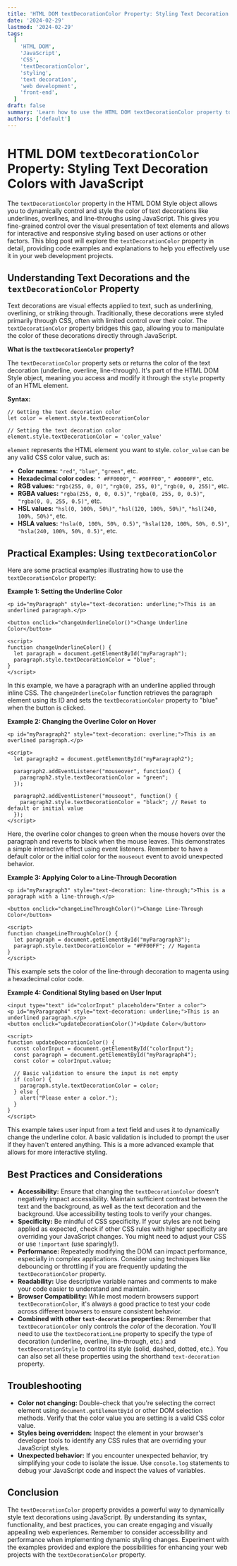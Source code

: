 ```yaml
---
title: 'HTML DOM textDecorationColor Property: Styling Text Decoration Colors with JavaScript'
date: '2024-02-29'
lastmod: '2024-02-29'
tags:
  [
    'HTML DOM',
    'JavaScript',
    'CSS',
    'textDecorationColor',
    'styling',
    'text decoration',
    'web development',
    'front-end',
  ]
draft: false
summary: 'Learn how to use the HTML DOM textDecorationColor property to dynamically control and style the color of text decorations (underline, overline, line-through) using JavaScript, enhancing the visual appeal of your web pages.'
authors: ['default']
---
```


# HTML DOM `textDecorationColor` Property: Styling Text Decoration Colors with JavaScript

The `textDecorationColor` property in the HTML DOM Style object allows you to dynamically control and style the color of text decorations like underlines, overlines, and line-throughs using JavaScript. This gives you fine-grained control over the visual presentation of text elements and allows for interactive and responsive styling based on user actions or other factors. This blog post will explore the `textDecorationColor` property in detail, providing code examples and explanations to help you effectively use it in your web development projects.

## Understanding Text Decorations and the `textDecorationColor` Property

Text decorations are visual effects applied to text, such as underlining, overlining, or striking through. Traditionally, these decorations were styled primarily through CSS, often with limited control over their color. The `textDecorationColor` property bridges this gap, allowing you to manipulate the color of these decorations directly through JavaScript.

**What is the `textDecorationColor` property?**

The `textDecorationColor` property sets or returns the color of the text decoration (underline, overline, line-through). It's part of the HTML DOM Style object, meaning you access and modify it through the `style` property of an HTML element.

**Syntax:**

```plaintext
// Getting the text decoration color
let color = element.style.textDecorationColor

// Setting the text decoration color
element.style.textDecorationColor = 'color_value'
```

`element` represents the HTML element you want to style. `color_value` can be any valid CSS color value, such as:

- **Color names:** `"red"`, `"blue"`, `"green"`, etc.
- **Hexadecimal color codes:** `" #FF0000"`, `" #00FF00"`, `" #0000FF"`, etc.
- **RGB values:** `"rgb(255, 0, 0)"`, `"rgb(0, 255, 0)"`, `"rgb(0, 0, 255)"`, etc.
- **RGBA values:** `"rgba(255, 0, 0, 0.5)"`, `"rgba(0, 255, 0, 0.5)"`, `"rgba(0, 0, 255, 0.5)"`, etc.
- **HSL values:** `"hsl(0, 100%, 50%)"`, `"hsl(120, 100%, 50%)"`, `"hsl(240, 100%, 50%)"`, etc.
- **HSLA values:** `"hsla(0, 100%, 50%, 0.5)"`, `"hsla(120, 100%, 50%, 0.5)"`, `"hsla(240, 100%, 50%, 0.5)"`, etc.

## Practical Examples: Using `textDecorationColor`

Here are some practical examples illustrating how to use the `textDecorationColor` property:

**Example 1: Setting the Underline Color**

```plaintext
<p id="myParagraph" style="text-decoration: underline;">This is an underlined paragraph.</p>

<button onclick="changeUnderlineColor()">Change Underline Color</button>

<script>
function changeUnderlineColor() {
  let paragraph = document.getElementById("myParagraph");
  paragraph.style.textDecorationColor = "blue";
}
</script>
```

In this example, we have a paragraph with an underline applied through inline CSS. The `changeUnderlineColor` function retrieves the paragraph element using its ID and sets the `textDecorationColor` property to "blue" when the button is clicked.

**Example 2: Changing the Overline Color on Hover**

```plaintext
<p id="myParagraph2" style="text-decoration: overline;">This is an overlined paragraph.</p>

<script>
  let paragraph2 = document.getElementById("myParagraph2");

  paragraph2.addEventListener("mouseover", function() {
    paragraph2.style.textDecorationColor = "green";
  });

  paragraph2.addEventListener("mouseout", function() {
    paragraph2.style.textDecorationColor = "black"; // Reset to default or initial value
  });
</script>
```

Here, the overline color changes to green when the mouse hovers over the paragraph and reverts to black when the mouse leaves. This demonstrates a simple interactive effect using event listeners. Remember to have a default color or the initial color for the `mouseout` event to avoid unexpected behavior.

**Example 3: Applying Color to a Line-Through Decoration**

```plaintext
<p id="myParagraph3" style="text-decoration: line-through;">This is a paragraph with a line-through.</p>

<button onclick="changeLineThroughColor()">Change Line-Through Color</button>

<script>
function changeLineThroughColor() {
  let paragraph = document.getElementById("myParagraph3");
  paragraph.style.textDecorationColor = "#FF00FF"; // Magenta
}
</script>
```

This example sets the color of the line-through decoration to magenta using a hexadecimal color code.

**Example 4: Conditional Styling based on User Input**

```plaintext
<input type="text" id="colorInput" placeholder="Enter a color">
<p id="myParagraph4" style="text-decoration: underline;">This is an underlined paragraph.</p>
<button onclick="updateDecorationColor()">Update Color</button>

<script>
function updateDecorationColor() {
  const colorInput = document.getElementById("colorInput");
  const paragraph = document.getElementById("myParagraph4");
  const color = colorInput.value;

  // Basic validation to ensure the input is not empty
  if (color) {
    paragraph.style.textDecorationColor = color;
  } else {
    alert("Please enter a color.");
  }
}
</script>
```

This example takes user input from a text field and uses it to dynamically change the underline color. A basic validation is included to prompt the user if they haven't entered anything. This is a more advanced example that allows for more interactive styling.

## Best Practices and Considerations

- **Accessibility:** Ensure that changing the `textDecorationColor` doesn't negatively impact accessibility. Maintain sufficient contrast between the text and the background, as well as the text decoration and the background. Use accessibility testing tools to verify your changes.
- **Specificity:** Be mindful of CSS specificity. If your styles are not being applied as expected, check if other CSS rules with higher specificity are overriding your JavaScript changes. You might need to adjust your CSS or use `!important` (use sparingly!).
- **Performance:** Repeatedly modifying the DOM can impact performance, especially in complex applications. Consider using techniques like debouncing or throttling if you are frequently updating the `textDecorationColor` property.
- **Readability:** Use descriptive variable names and comments to make your code easier to understand and maintain.
- **Browser Compatibility:** While most modern browsers support `textDecorationColor`, it's always a good practice to test your code across different browsers to ensure consistent behavior.
- **Combined with other `text-decoration` properties:** Remember that `textDecorationColor` only controls the _color_ of the decoration. You'll need to use the `textDecorationLine` property to specify the type of decoration (underline, overline, line-through, etc.) and `textDecorationStyle` to control its style (solid, dashed, dotted, etc.). You can also set all these properties using the shorthand `text-decoration` property.

## Troubleshooting

- **Color not changing:** Double-check that you're selecting the correct element using `document.getElementById` or other DOM selection methods. Verify that the color value you are setting is a valid CSS color value.
- **Styles being overridden:** Inspect the element in your browser's developer tools to identify any CSS rules that are overriding your JavaScript styles.
- **Unexpected behavior:** If you encounter unexpected behavior, try simplifying your code to isolate the issue. Use `console.log` statements to debug your JavaScript code and inspect the values of variables.

## Conclusion

The `textDecorationColor` property provides a powerful way to dynamically style text decorations using JavaScript. By understanding its syntax, functionality, and best practices, you can create engaging and visually appealing web experiences. Remember to consider accessibility and performance when implementing dynamic styling changes. Experiment with the examples provided and explore the possibilities for enhancing your web projects with the `textDecorationColor` property.
